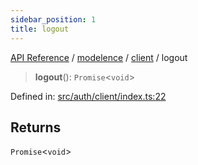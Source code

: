```yaml
---
sidebar_position: 1
title: logout
---
```


[API Reference](/api-reference/modelence/client/functions/../../../index) / [modelence](/api-reference/modelence/client/functions/../../index) / [client](/api-reference/modelence/client/functions/../index) / logout

> **logout**(): `Promise`\<`void`\>

Defined in: [src/auth/client/index.ts:22](https://github.com/modelence/modelence/blob/962b08ce69ad22f892abf58050eed45cb3cc4a18/packages/modelence/src/auth/client/index.ts#L22)

## Returns

`Promise`\<`void`\>

